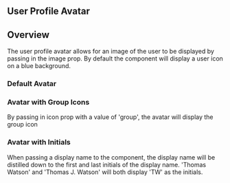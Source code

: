 
## User Profile Avatar

<Canvas>
  <Story id={getStoryId(UserProfileImage.displayName, 'with-image')} />
</Canvas>

## Overview

The user profile avatar allows for an image of the user to be displayed by
passing in the image prop. By default the component will display a user icon on
a blue background.

### Default Avatar

<Canvas>
  <Story id={getStoryId(UserProfileImage.displayName, 'default')} />
</Canvas>

### Avatar with Group Icons

By passing in icon prop with a value of 'group', the avatar will display the
group icon

<Canvas>
  <Story id={getStoryId(UserProfileImage.displayName, 'with-group-icon')} />
</Canvas>

### Avatar with Initials

When passing a display name to the component, the display name will be distilled
down to the first and last initials of the display name. 'Thomas Watson' and
'Thomas J. Watson' will both display 'TW' as the initials.

<Canvas>
  <Story id={getStoryId(UserProfileImage.displayName, 'with-initials')} />
</Canvas>

<ArgsTable />
